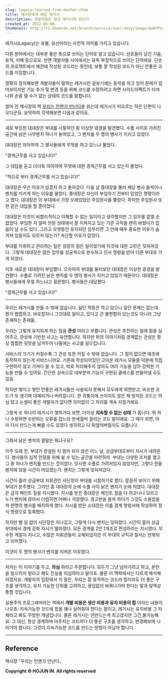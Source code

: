 ```yaml
---
slug: legacy-learned-from-master-chae
title: 채사장에게 배운 레거시
description: 개발자들은 항상 레거시와 만난다
created_at: 2022-05-08
thumbnail: http://t1.daumcdn.net/brunch/service/user/aVyy/image/QuWTPVa9kt6mZF97MtDNvEDGjb8.jpeg
---
```


레거시(Legacy)는 유물, 유산이라는 사전적 의미를 가지고 있습니다.

다른 분야에서는 대부분 좋은 뜻으로 쓰이는 단어로 알고 있습니다. 선조들이 남긴 기술, 유적, 지혜 등으로요. 반면 개발자들 사이에서는 유독
부정적으로 쓰이는 단어에요. 단순히 프로젝트에서 예전에 작성된 코드라는 뜻인데, 보통 잘 작성된 코드가 아닌 안좋은 코드를 지칭합니다.

명확히 정의해보면 개발자들이 말하는 레거시란 겉보기에는 동작을 하고 있어 문제가 없어보이지만 기능 추가 및 변경 등을 위해 코드를 수정하려고
하면 사이드이펙트가 터져나와 손을 댈 수가 없는 상태의 코드를 말합니다.

얼마 전 채사장의 책 [우리는 언젠가
만난다](https://www.aladin.co.kr/shop/wproduct.aspx?ItemId=178708776)을 읽는데 레거시가
떠오르는 작은 단편이 나오더군요. 요약하여 각색해보면 다음과 같아요.

---

새로 부임한 대대장은 부대를 시찰하던 중 이상한 광경을 발견했다. 수풀 사이로 가려진 공간에 낡은 나무벤치 하나가 놓여있고, 그 벤치를 두
명의 병사가 지키고 있었다.

대대장은 의아하여 그 병사들에게 무엇을 하고 있느냐 물었다.

“경계근무를 서고 있습니다!”

그 대답을 듣고 더더욱 의아하여 무엇에 대한 경계근무를 서고 있는지 물었다.

“적으로 부터 경계근무를 서고 있습니다!”

대대장은 무슨 이유가 있겠지 하고 돌아갔다. 다음 날 중대장을 불러 해당 병사 둘씩이나 벤치를 지키게 하는 이유를 물었다. 중대장은 자신이
부임하기 전부터 있었던 명령이라고 했다. 대대장은 이 부대에서 가장 오래있었던 주임원사를 불렀다. 하지만 주임원사 또한 같은 대답을 할
뿐이었다.

대대장은 이것이 비합리적이고 이해할 수 없는 일이라고 생각했지만 그 임무를 없앨 순 없었다. 부임한 지 얼마 안된 상태에서 잘 지켜지고 있는
기존 규칙을 괜히 바꿨다가 잡음이 날 수도 있다. 그리고 오랫동안 유지되던 임무라면 그 안에 매우 중요한 이유가 숨겨져 있을지도 모르지
않는가? 속단할 이유가 없었다.

부대를 지휘하고 관리하는 일은 굉장히 힘든 일이었기에 이것에 대한 고민은 잊혀져갔다. 그렇게 대대장은 많은 업무를 성공적으로 완수하고 인사
명령을 받아 다른 부대로 가게 되었다.

이후 새로운 대대장이 부임했다. 오자마자 부대를 둘러보던 대대장은 이상한 광경을 발견했다. 수풀로 가려진 낡은 벤치를 두 명의 병사가 지키고
있었기 때문이다. 대대장은 병사들에게 무얼 하느냐고 질문했다. 병사들은 대답했다.

“경계근무를 서고 있습니다!”

---

우리는 레거시를 만들 수 밖에 없습니다. 일단 작동은 하고 있으니 일단 문제는 없는데 뭔가 찝찝하고, 바로잡자니 그것대로 일이고, 있다고 큰
불편함이 있는것도 아니라 그냥 존재하는 존재들.

우리는 그렇게 유지되게 하는 힘을 **관성** 이라고 부릅니다. 관성은 추진하는 일에 힘을 실어주고, 관성에 기반한 사고는 유연합니다.
하지만 위의 이야기처럼 경계없는 관성은 항상 찝찝한 뒷맛을 남겨두어 나중에는 사고를 일으킵니다.

서비스의 크기가 커질수록 그 관성 또한 커질 수 밖에 없습니다. 그 힘이 없으면 애초에 동작하지 않는게 서비스니까요. 기존에 작성되어있던
고마운 레거시 모듈들 덕분에 직접 구현하지 않고 가져다 쓸 수 있고, 따로 처리해주지 않아도 여러 기능을 담아 강력한 기능을 만들 수
있어요. 간단한 상속으로 대부분의 기능이 구현된 클래스를 만들어낼 수도 있죠.

하지만 쌓이고 쌓인 안좋은 레거시들은 사용되지 못해서 모두에게 외면받고, 비슷한 코드가 또 생기며 대체되거나 버려집니다. 한 귀퉁이에
쓰이지도 않은 채 방치된 코드는 의심 많고 눈썰미 좋은 개발자가 없다면 의미없이 그 자리를 계속 지킬거에요.

그렇게 또 하나의 레거시가 쌓여가다 보면, 더이상 **지속할 수 없는 상태** 가 옵니다. 뭐 하나 수정하면 수반되는 오류를 잡느라 한세월씩
걸리는 코드 말이에요. 그 때가 되면, 아마 다시 만드는게 빠를 수도 있겠다 생각하고 다 뒤엎어버릴지도 모릅니다.

---

그래서 낡은 벤치의 결말은 뭐냐구요?

아주 오래 전, 부대가 창설된 지 얼마 되지 않은 어느 날, 상급부대로부터 지시가 내려온다. 병사들의 심적 안정을 위해 쉴 수 있는 공간을
마련하라. 부대는 다양한 조치를 했고 그 중 하나가 벤치를 만드는 것이었다. 당시엔 수풀로 가려져있지 않았지만, 그렇다 한들 벤치에 앉을
시간이 어딨겠는가. 벤치는 그렇게 잊혀져갔다.

시간이 흘러 상급부대 지휘관인 사단장이 부대를 시찰하기로 했다. 깔끔히 보이기 위해 부대가 분주했다. 그러던 중 대대장의 눈에 수풀 사이
낡은 벤치가 눈에 띄었다. 대대장은 급히 페인트 칠을 지시했다. 지시를 받은 중대장은 페인트 칠을 다 하고나니 모르고 누가 벤치에 앉아서
더럽히면 어쩌나 걱정했다. 경고판을 쓸까 하다가 그것도 소용없을까 한명의 병사를 배치하게 했다. 지시를 받은 소대장은 이를 경계 명령서에
작성하여 정식 명령으로 등록했다.

하지만 별 일 없이 사단장은 지나갔고, 그렇게 다시 벤치는 잊혀졌다. 시간이 흘러 상급 부대에서 경계 강화 지시가 떨어졌다. 모든 경계를
2인 1개조로 편성하라는 지시였다. 무수한 계절이 지나고, 수많은 지휘관들이 교체되었지만 이 부대의 규칙과 질서는 반복되고 이어졌다.

이것이 두 명의 병사가 벤치를 지켜온 이유였다.

---

저자는 이 이야기를 두고, **의심** 하라고 주문합니다. 모두가 그냥 넘어가려고 하고, 분란을 일으키지 말라고 해도 진실을 의심하라고
말이죠. 물론 이 맥락에서는 다르게 해석해야겠지요. 개발자의 입장에서 이 말은, 우리는 잘 동작하는 코드라 할지라도 더 좋은 구조를
생각하고, 유지 가능한 단위를 고려하고, 끊임없이 바꿔나가야 한다는 말과 일맥상통할 것입니다.

실용주의 프로그래머라는 책에서 **개발 비용은 생산 비용과 유지 비용의 합** 이라는 내용이 나오죠. 지속가능한 코드에 힘을 꽤나 실어줘야
한다는 말이고, 레거시는 유지비용 그 자체라고 봐도 무방한 개념입니다. 물론 레거시는 안만드는게 최고겠지만 그건 불가능해요. 그 대신, 항상
경계하며 마주치는 코드마다 더 좋은 구조를 생각하고, 변경해보며 나아가야 합니다. 그것이 지속가능한 코드를 만드는 방법이 아닐까 합니다.

---

## **Reference**

채사장 ⌜우리는 언젠가 만난다⌟

**Copyright © HOJUN IN. All rights reserved**
